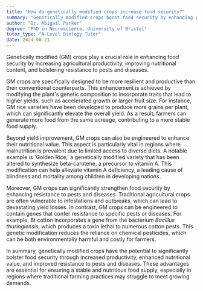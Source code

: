 ```yaml
---
title: "How do genetically modified crops increase food security?"
summary: "Genetically modified crops boost food security by enhancing productivity, improving nutritional value, and increasing resistance to pests and diseases."
author: "Dr. Abigail Parker"
degree: "PhD in Neuroscience, University of Bristol"
tutor_type: "A-Level Biology Tutor"
date: 2024-08-21
---
```


Genetically modified (GM) crops play a crucial role in enhancing food security by increasing agricultural productivity, improving nutritional content, and bolstering resistance to pests and diseases.

GM crops are specifically designed to be more resilient and productive than their conventional counterparts. This enhancement is achieved by modifying the plant's genetic composition to incorporate traits that lead to higher yields, such as accelerated growth or larger fruit size. For instance, GM rice varieties have been developed to produce more grains per plant, which can significantly elevate the overall yield. As a result, farmers can generate more food from the same acreage, contributing to a more stable food supply.

Beyond yield improvement, GM crops can also be engineered to enhance their nutritional value. This aspect is particularly vital in regions where malnutrition is prevalent due to limited access to diverse diets. A notable example is 'Golden Rice,' a genetically modified variety that has been altered to synthesize beta-carotene, a precursor to vitamin A. This modification can help alleviate vitamin A deficiency, a leading cause of blindness and mortality among children in developing nations.

Moreover, GM crops can significantly strengthen food security by enhancing resistance to pests and diseases. Traditional agricultural crops are often vulnerable to infestations and outbreaks, which can lead to devastating yield losses. In contrast, GM crops can be engineered to contain genes that confer resistance to specific pests or diseases. For example, Bt cotton incorporates a gene from the bacterium *Bacillus thuringiensis*, which produces a toxin lethal to numerous cotton pests. This genetic modification reduces the reliance on chemical pesticides, which can be both environmentally harmful and costly for farmers.

In summary, genetically modified crops have the potential to significantly bolster food security through increased productivity, enhanced nutritional value, and improved resistance to pests and diseases. These advantages are essential for ensuring a stable and nutritious food supply, especially in regions where traditional farming practices may struggle to meet growing demands.
    